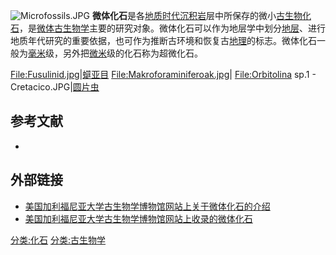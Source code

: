 [[File:Microfossils.JPG|thumb]]
'''微体化石'''是各[[地质时代|地质时代]][[沉积岩|沉积岩]]层中所保存的微小[[古生物|古生物]][[化石|化石]]，是[[微体古生物学|微体古生物学]]主要的研究对象。微体化石可以作为地层学中划分[[地层|地层]]、进行地质年代研究的重要依据，也可作为推断古环境和恢复古[[地理|地理]]的标志。微体化石一般为[[毫米|毫米]]级，另外把[[微米|微米]]级的化石称为超微化石。
<gallery>
File:Fusulinid.jpg|[[䗴亚目|䗴亚目]]
File:Makroforaminiferoak.jpg|
File:Orbitolina sp.1 - Cretacico.JPG|[[圆片虫|圆片虫]]
</gallery>

==参考文献==
*{{cite book zh |author=郝诒纯 茅绍智 |title=微体古生物学教程 |format=M |edition=2 |location=武汉 |publisher=中国地质大学出版社 |date=1993 |pages= |id= ISBN 7-5625-0677-9}}
==外部链接==
{{commonscat|Microfossils}}
*[http://www.ucmp.berkeley.edu/fosrec/Lipps1.html 美国加利福尼亚大学古生物学博物馆网站上关于微体化石的介绍] {{Wayback|url=http://www.ucmp.berkeley.edu/fosrec/Lipps1.html |date=20210508014252 }}
*[https://web.archive.org/web/20100430075931/http://www.ucmp.berkeley.edu/collections/micro.html 美国加利福尼亚大学古生物学博物馆网站上收录的微体化石]

{{古生物小作品}}
{{化石}}

[[分类:化石|分类:化石]]
[[分类:古生物学|分类:古生物学]]